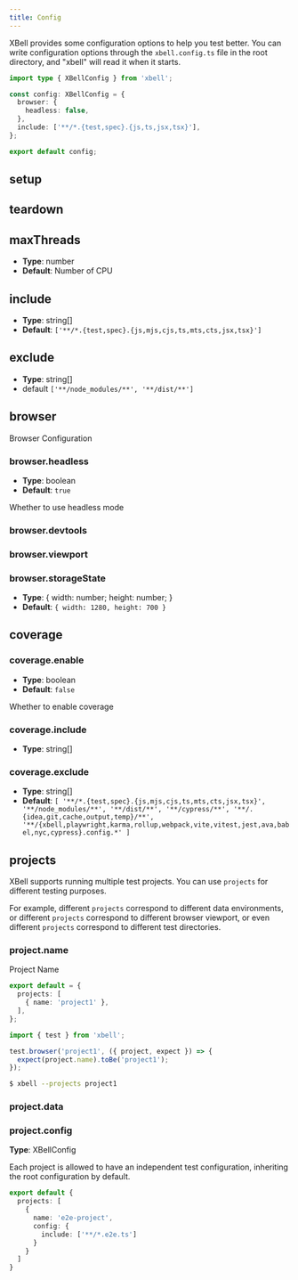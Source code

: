 ```yaml
---
title: Config
---
```


XBell provides some configuration options to help you test better. You can write configuration options through the `xbell.config.ts` file in the root directory, and "xbell" will read it when it starts.

```typescript title="xbell.config.ts"
import type { XBellConfig } from 'xbell';

const config: XBellConfig = {
  browser: {
    headless: false,
  },
  include: ['**/*.{test,spec}.{js,ts,jsx,tsx}'],
};

export default config;
```

## setup

## teardown

## maxThreads
- **Type**: <type>number</type>
- **Default**: Number of CPU

## include
- **Type**: <type>string[]</type>
- **Default**: `['**/*.{test,spec}.{js,mjs,cjs,ts,mts,cts,jsx,tsx}']`

## exclude
- **Type**: <type>string[]</type>
- default `['**/node_modules/**', '**/dist/**']`

## browser

Browser Configuration

### browser.headless
- **Type**: <type>boolean</type>
- **Default**: `true`

Whether to use headless mode

### browser.devtools

### browser.viewport

### browser.storageState



- **Type**: <type>{ width: number; height: number; }</type>
- **Default**: `{ width: 1280, height: 700 }`
## coverage


### coverage.enable
- **Type**: <type>boolean</type>
- **Default**: `false`

Whether to enable coverage

### coverage.include
- **Type**: <type>string[]</type>

### coverage.exclude
- **Type**: <type>string[]</type>
- **Default**: `[
    '**/*.{test,spec}.{js,mjs,cjs,ts,mts,cts,jsx,tsx}',
    '**/node_modules/**',
    '**/dist/**',
    '**/cypress/**',
    '**/.{idea,git,cache,output,temp}/**',
    '**/{xbell,playwright,karma,rollup,webpack,vite,vitest,jest,ava,babel,nyc,cypress}.config.*'
]`

## projects

XBell supports running multiple test projects. You can use `projects` for different testing purposes. 

For example, different `projects` correspond to different data environments, or different `projects` correspond to different browser viewport, or even different `projects` correspond to different test directories.

### project.name

Project Name

```typescript title=xbell.config.ts
export default = {
  projects: [
    { name: 'project1' },
  ],
};
```

```typescript
import { test } from 'xbell';

test.browser('project1', ({ project, expect }) => {
  expect(project.name).toBe('project1');
});
```

```bash
$ xbell --projects project1
```

### project.data

### project.config

**Type**: <type>XBellConfig</type>

Each project is allowed to have an independent test configuration, inheriting the root configuration by default.

```typescript
export default {
  projects: [
    {
      name: 'e2e-project',
      config: {
        include: ['**/*.e2e.ts']
      }
    }
  ]
}
```

